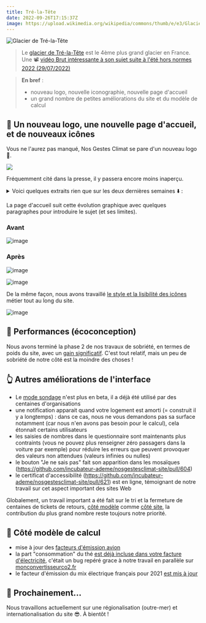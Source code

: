 ---
title: Tré-la-Tête
date: 2022-09-26T17:15:37Z
image: https://upload.wikimedia.org/wikipedia/commons/thumb/e/e3/Glacier_de_Tré-la-Tête.jpg/640px-Glacier_de_Tré-la-Tête.jpg
---

![Glacier de Tré-la-Tête](https://upload.wikimedia.org/wikipedia/commons/thumb/e/e3/Glacier_de_Tré-la-Tête.jpg/640px-Glacier_de_Tré-la-Tête.jpg)

> Le [glacier de Tré-la-Tête](https://fr.wikipedia.org/wiki/Glacier_de_Tré-la-Tête) est le 4ème plus grand glacier en France. Une 📽️ [vidéo Brut intéressante à son sujet suite à l'été hors normes 2022 (29/07/2022)](https://www.francetvinfo.fr/meteo/canicule/video-un-glaciologue-repond-a-cinq-questions-sur-les-glaciers_5283679.html)

> **En bref** :
>
> - nouveau logo, nouvelle iconographie, nouvelle page d'accueil
> - un grand nombre de petites améliorations du site et du modèle de calcul

## 🎨 Un nouveau logo, une nouvelle page d'accueil, et de nouveaux icônes

Vous ne l'aurez pas manqué, Nos Gestes Climat se pare d'un nouveau logo 🥳.

![](https://nosgestesclimat.fr/images/petit-logo.png)

Fréquemment cité dans la presse, il y passera encore moins inaperçu.

<details><summary>Voici quelques extraits rien que sur les deux dernières semaines ⬇️ : </summary>

Article du [Ouest-France](https://www.ouest-france.fr/bretagne/carhaix-plouguer-29270/a-carhaix-ces-specialistes-de-l-energie-donnent-leurs-conseils-pour-consommer-moins-bc1250aa-3346-11ed-8dd8-fdb9fa809eb1) : À Carhaix, ces spécialistes de l’énergie donnent leurs conseils pour consommer moins

> Il est également possible de calculer son empreinte carbone sur nosgestesclimat.fr

Article de [France Inter](https://www.radiofrance.fr/franceinter/un-champion-de-trail-nous-explique-pourquoi-il-renonce-a-une-course-en-raison-de-son-bilan-carbone-7787049) : Un traileur de haut niveau nous explique pourquoi il renonce aux Mondiaux en raison de son bilan carbone

> Andy Symonds a donc calculé, via le site "Nos gestes climat", que se rendre en avion en Thaïlande ferait exploser son bilan carbone.

Le Dauphiné Libéré [a lancé un sondage et cite NGC](https://www.ledauphine.com/environnement/2022/09/21/les-citoyens-attendent-que-l-etat-les-accompagne-dans-leurs-efforts) Retrouvez les résultats de notre sondage “Les Français et leur empreinte carbone”

> Un Français émet en moyenne 11,2 tonnes de CO2e ​ par an. Les experts estiment qu‘il faudrait limiter ce chiffre à 2 tonnes par an pour freiner le changement climatique et respecter les objectifs de l’Accord de Paris. Pour connaître votre empreinte carbone, l’Ademe a lancé un outil en ligne “Nos gestes climat”.

Ainsi qu'[outside.fr](https://www.outside.fr/comment-evaluer-votre-empreinte-carbone-les-3-meilleurs-calculateurs).

</details>

La page d'accueil suit cette évolution graphique avec quelques paragraphes pour introduire le sujet (et ses limites).

### Avant

![image](https://user-images.githubusercontent.com/1177762/191323489-088461c2-b1b9-46fe-bce2-c1e459104569.png)

### Après

![image](https://user-images.githubusercontent.com/1177762/191323550-993c5109-ae91-4baa-8853-af240bf4c279.png)

![image](https://user-images.githubusercontent.com/1177762/191323669-952493a1-7b17-4d38-a48b-313f2a592863.png)

De la même façon, nous avons travaillé [le style et la lisibilité des icônes](https://github.com/incubateur-ademe/nosgestesclimat-site/pull/570) métier tout au long du site.

![image](https://user-images.githubusercontent.com/1177762/192312016-67af3382-6e02-49db-b791-8ba1702eb0ce.png)

## 🐎 Performances (écoconception)

Nous avons terminé la phase 2 de nos travaux de sobriété, en termes de poids du site, avec un [gain significatif](https://github.com/incubateur-ademe/nosgestesclimat-site/pull/602). C'est tout relatif, mais un peu de sobriété de notre côté est la moindre des choses !

## 👆️ Autres améliorations de l'interface

- Le [mode sondage](https://nosgestesclimat.fr/groupe) n'est plus en beta, il a déjà été utilisé par des centaines d'organisations
- une notification apparait quand votre logement est amorti (= construit il y a longtemps) : dans ce cas, nous ne vous demandons pas sa surface notamment (car nous n'en avons pas besoin pour le calcul), cela étonnait certains utilisateurs
- les saisies de nombres dans le questionnaire sont maintenants plus contraints (vous ne pouvez plus renseigner zéro passagers dans la voiture par exemple) pour réduire les erreurs que peuvent provoquer des valeurs non attendues (valeurs infinies ou nulles)
- le bouton "Je ne sais pas" fait son apparition dans les mosaïques (https://github.com/incubateur-ademe/nosgestesclimat-site/pull/604)
- le certificat d'accessibilité (https://github.com/incubateur-ademe/nosgestesclimat-site/pull/621) est en ligne, témoignant de notre travail sur cet aspect important des sites Web

Globalement, un travail important a été fait sur le tri et la fermeture de centaines de tickets de retours, [côté modèle](https://github.com/abc-transitionbascarbone/near-modele/issues) comme [côté site](https://github.com/incubateur-ademe/nosgestesclimat-site/issues), la contribution du plus grand nombre reste toujours notre priorité.

## 🧮 Côté modèle de calcul

- mise à jour des [facteurs d'émission avion](https://github.com/abc-transitionbascarbone/near-modele/pull/1489)
- la part "consommation" du thé [est déjà incluse dans votre facture d'électricité](https://github.com/abc-transitionbascarbone/near-modele/pull/1494), c'était un bug repéré grace à notre travail en parallèle sur [monconvertisseurco2.fr](https://monconvertisseurco2.fr/empreinte-carbone/boisson)
- le facteur d'émission du mix électrique français pour 2021 [est mis à jour](https://github.com/abc-transitionbascarbone/near-modele/pull/1484)

## 🌅 Prochainement...

Nous travaillons actuellement sur une régionalisation (outre-mer) et internationalisation du site 😎. À bientôt !
